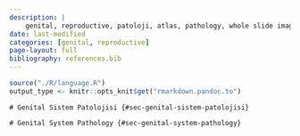 ```yaml
---
description: |
    genital, reproductive, patoloji, atlas, pathology, whole slide image
date: last-modified
categories: [genital, reproductive]
page-layout: full
bibliography: references.bib
---
```



```r

source("./R/language.R")
output_type <- knitr::opts_knit$get("rmarkdown.pandoc.to")

```



```asis
# Genital Sistem Patolojisi {#sec-genital-sistem-patolojisi}
```


```asis
# Genital System Pathology {#sec-genital-system-pathology}
```

